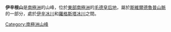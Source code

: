 {{coord|72|23|S|1|4|E|source:GNIS|display=title}}

'''伊辛根山'''是[[南極洲|南極洲]]的山峰，位於[[東部南極洲|東部南極洲]]的[[毛德皇后地|毛德皇后地]]，屬於[[斯維爾德魯普山脈|斯維爾德魯普山脈]]的一部分，處於[[伊辛冰川|伊辛冰川]]和[[羅格斯塔冰川|羅格斯塔冰川]]之間。

{{Antarctica-geo-stub}}
[[Category:南極洲山峰|Category:南極洲山峰]]